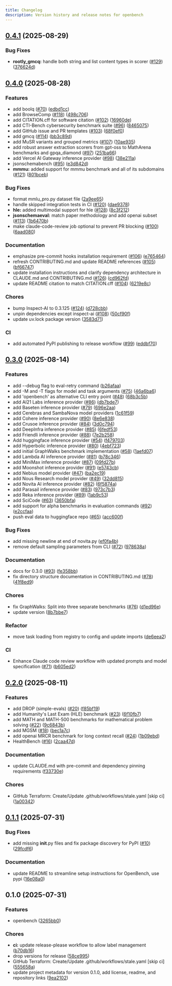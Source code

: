 ```yaml
---
title: Changelog
description: Version history and release notes for openbench
---
```


## [0.4.1](https://github.com/groq/openbench/compare/v0.4.0...v0.4.1) (2025-08-29)


### Bug Fixes

* **rootly_gmcq:** handle both string and list content types in scorer ([#129](https://github.com/groq/openbench/issues/129)) ([376624d](https://github.com/groq/openbench/commit/376624d1c24ce876dc6bbd1a3c09b566e7b303b5))

## [0.4.0](https://github.com/groq/openbench/compare/v0.3.0...v0.4.0) (2025-08-28)


### Features

* add boolq ([#70](https://github.com/groq/openbench/issues/70)) ([edbd1cc](https://github.com/groq/openbench/commit/edbd1cc1227e83a4de2d1c383acbc2c914063018))
* add BrowseComp ([#118](https://github.com/groq/openbench/issues/118)) ([498c706](https://github.com/groq/openbench/commit/498c7063f67f1ae5f2b68420269ad939e4a684ab))
* add CITATION.cff for software citation ([#102](https://github.com/groq/openbench/issues/102)) ([16960de](https://github.com/groq/openbench/commit/16960dec7b75d55de8f60d78cee99a691a85d083))
* add CTI-Bench cybersecurity benchmark suite ([#96](https://github.com/groq/openbench/issues/96)) ([8465075](https://github.com/groq/openbench/commit/84650753e3b7b2cbe35b150d6b6466985d07e01d))
* add GitHub issue and PR templates ([#103](https://github.com/groq/openbench/issues/103)) ([68f0ef0](https://github.com/groq/openbench/commit/68f0ef0a514cabaa165ba343ca38d87edebe4452))
* add gmcq ([#114](https://github.com/groq/openbench/issues/114)) ([bb3c89d](https://github.com/groq/openbench/commit/bb3c89d03a6baf1dcc5e608a7438068e7f2f3d35))
* add MuSR variants and grouped metrics ([#107](https://github.com/groq/openbench/issues/107)) ([10ae935](https://github.com/groq/openbench/commit/10ae935254531813b3dc087a7f127c08fad3422e))
* add robust answer extraction scorers from gpt-oss to MathArena benchmarks and gpqa_diamond ([#97](https://github.com/groq/openbench/issues/97)) ([251ba66](https://github.com/groq/openbench/commit/251ba66b5e65cb30f1bd0afaaf1ac4a96e75a0ad))
* add Vercel AI Gateway inference provider ([#98](https://github.com/groq/openbench/issues/98)) ([38e211a](https://github.com/groq/openbench/commit/38e211ab0cfa042b80d7bc62e02b529a816eb090))
* jsonschemabench ([#95](https://github.com/groq/openbench/issues/95)) ([e3d842d](https://github.com/groq/openbench/commit/e3d842d10ee824baa882d8cb9e1f7c3e4adf28e2))
* **mmmu:** added support for mmmu benchmark and all of its subdomains ([#121](https://github.com/groq/openbench/issues/121)) ([801bceb](https://github.com/groq/openbench/commit/801bcebe9e92b71022440a5c5788ac8b377a762e))


### Bug Fixes

* format mmlu_pro.py dataset file ([2a9ee65](https://github.com/groq/openbench/commit/2a9ee651f680da10c3e5a2403d9103821e9e52bc))
* handle skipped integration tests in CI ([#120](https://github.com/groq/openbench/issues/120)) ([dae9378](https://github.com/groq/openbench/commit/dae937838b90ba39fb134daf694ea4bc3563508c))
* **hle:** added multimodal support for hle ([#128](https://github.com/groq/openbench/issues/128)) ([8c3f212](https://github.com/groq/openbench/commit/8c3f212b7cba8650a47f4bb297213265b4fac660))
* **jsonschemaeval:** match paper methodology and add openai subset ([#113](https://github.com/groq/openbench/issues/113)) ([1b6470b](https://github.com/groq/openbench/commit/1b6470b3671f76eb809b8af55593ad9529179546))
* make claude-code-review job optional to prevent PR blocking ([#100](https://github.com/groq/openbench/issues/100)) ([6aad080](https://github.com/groq/openbench/commit/6aad080efc7fb2033e760248342d8f18e8f0709e))


### Documentation

* emphasize pre-commit hooks installation requirement ([#106](https://github.com/groq/openbench/issues/106)) ([e765464](https://github.com/groq/openbench/commit/e7654641274eb60f07fd74e5db211bd7a3cca429))
* refresh CONTRIBUTING.md and update README references ([#105](https://github.com/groq/openbench/issues/105)) ([bf66747](https://github.com/groq/openbench/commit/bf66747481681ebd4f3615b96e9af46a16106836))
* update installation instructions and clarify dependency architecture in CLAUDE.md and CONTRIBUTING.md ([#126](https://github.com/groq/openbench/issues/126)) ([cd962fd](https://github.com/groq/openbench/commit/cd962fd19ee06c2b4a9c1f0e163c55c439567f7a))
* update README citation to match CITATION.cff ([#104](https://github.com/groq/openbench/issues/104)) ([6219e8c](https://github.com/groq/openbench/commit/6219e8c795ebddffd7a8086db009e6085e2ffe22))


### Chores

* bump Inspect-AI to 0.3.125 ([#124](https://github.com/groq/openbench/issues/124)) ([d728cbb](https://github.com/groq/openbench/commit/d728cbb6e777a64f923dfe910e0a5ca2d00a67d2))
* unpin dependencies except inspect-ai ([#108](https://github.com/groq/openbench/issues/108)) ([50cf90f](https://github.com/groq/openbench/commit/50cf90ff96bbc163a4040aaf632b729f4aaed7c0))
* update uv.lock package version ([3583d71](https://github.com/groq/openbench/commit/3583d71fee81d681861e0015383f8471459b4002))


### CI

* add automated PyPI publishing to release workflow ([#99](https://github.com/groq/openbench/issues/99)) ([eddbf70](https://github.com/groq/openbench/commit/eddbf70bbf13383abf6de633989a0a2a6ac8b593))

## [0.3.0](https://github.com/groq/openbench/compare/v0.2.0...v0.3.0) (2025-08-14)


### Features

* add --debug flag to eval-retry command ([b26afaa](https://github.com/groq/openbench/commit/b26afaad31986e184c2695c6384cb1736ac0dfcb))
* add -M and -T flags for model and task arguments ([#75](https://github.com/groq/openbench/issues/75)) ([46a6ba6](https://github.com/groq/openbench/commit/46a6ba6b8a1d5a05b4ef1e53a9dcc1068967c4a8))
* add 'openbench' as alternative CLI entry point ([#48](https://github.com/groq/openbench/issues/48)) ([68b3c5b](https://github.com/groq/openbench/commit/68b3c5b4f8b8927dd5c6c8f68e25f831e9a5a222))
* add AI21 Labs inference provider ([#86](https://github.com/groq/openbench/issues/86)) ([db7bde7](https://github.com/groq/openbench/commit/db7bde7ea72eda2e688dd199d3e04e6505ccf1cc))
* add Baseten inference provider ([#79](https://github.com/groq/openbench/issues/79)) ([696e2aa](https://github.com/groq/openbench/commit/696e2aa760faf94db116405ebccb819e2ce6a2b5))
* add Cerebras and SambaNova model providers ([1c61f59](https://github.com/groq/openbench/commit/1c61f597ddc801caf3f085fa29fd35c50fed7b37))
* add Cohere inference provider ([#90](https://github.com/groq/openbench/issues/90)) ([8e6e838](https://github.com/groq/openbench/commit/8e6e838f447c7c0306c2c4f8523c7a9057046b0c))
* add Crusoe inference provider ([#84](https://github.com/groq/openbench/issues/84)) ([3d0c794](https://github.com/groq/openbench/commit/3d0c794dc5ef0d1eb188d3673e18f891850d0965))
* add DeepInfra inference provider ([#85](https://github.com/groq/openbench/issues/85)) ([6fedf53](https://github.com/groq/openbench/commit/6fedf53fa585fcaf9ff9a0bf396eab9a7c6a7f49))
* add Friendli inference provider ([#88](https://github.com/groq/openbench/issues/88)) ([7e2b258](https://github.com/groq/openbench/commit/7e2b25838e0c8725dbb8822099db826deabf2c8a))
* Add huggingface inference provider ([#54](https://github.com/groq/openbench/issues/54)) ([f479703](https://github.com/groq/openbench/commit/f479703a08f6605f70592d01a82588486650d49c))
* add Hyperbolic inference provider ([#80](https://github.com/groq/openbench/issues/80)) ([4ebf723](https://github.com/groq/openbench/commit/4ebf723c1577b542cef1c53f6bb254bc13c02a52))
* add initial GraphWalks benchmark implementation ([#58](https://github.com/groq/openbench/issues/58)) ([1aefd07](https://github.com/groq/openbench/commit/1aefd07befb8eeaebefd97066518e9d1a0523d73))
* add Lambda AI inference provider ([#81](https://github.com/groq/openbench/issues/81)) ([b78c346](https://github.com/groq/openbench/commit/b78c34690713c740af46d48eeedca967e15c64da))
* add MiniMax inference provider ([#87](https://github.com/groq/openbench/issues/87)) ([09fd27b](https://github.com/groq/openbench/commit/09fd27b4dfe043325c908bbce1aa00430259f2ee))
* add Moonshot inference provider ([#91](https://github.com/groq/openbench/issues/91)) ([e5743cb](https://github.com/groq/openbench/commit/e5743cbf4825c673d46ed98a157fee6e30961e6b))
* add Nebius model provider ([#47](https://github.com/groq/openbench/issues/47)) ([ba2ec19](https://github.com/groq/openbench/commit/ba2ec19ee1ac522133ed4dcd9b102d64a69933ff))
* add Nous Research model provider ([#49](https://github.com/groq/openbench/issues/49)) ([32dd815](https://github.com/groq/openbench/commit/32dd815002f9996c82bae001fdfc9b0ac7e09a0d))
* add Novita AI inference provider ([#82](https://github.com/groq/openbench/issues/82)) ([6f5874a](https://github.com/groq/openbench/commit/6f5874ae08891b9e6cae7160851114767b1f8fff))
* add Parasail inference provider ([#83](https://github.com/groq/openbench/issues/83)) ([973c7b3](https://github.com/groq/openbench/commit/973c7b32638144b6b766cec1af3eede3ac0b8743))
* add Reka inference provider ([#89](https://github.com/groq/openbench/issues/89)) ([1ab9c53](https://github.com/groq/openbench/commit/1ab9c536b9400177c8d8cdb827ae3b59a74991ff))
* add SciCode ([#63](https://github.com/groq/openbench/issues/63)) ([3650bfa](https://github.com/groq/openbench/commit/3650bfa7d87f729ac0288aca01df7c599894cb0b))
* add support for alpha benchmarks in evaluation commands ([#92](https://github.com/groq/openbench/issues/92)) ([e2ccfaa](https://github.com/groq/openbench/commit/e2ccfaa0faf934756094c7bf7be82e2f70c95059))
* push eval data to huggingface repo ([#65](https://github.com/groq/openbench/issues/65)) ([acc600f](https://github.com/groq/openbench/commit/acc600f4c567fe3a94154fd574a9b2c0a64b3762))


### Bug Fixes

* add missing newline at end of novita.py ([ef0fa4b](https://github.com/groq/openbench/commit/ef0fa4b4e16be82b3bb5238f0b06f28fb97c6537))
* remove default sampling parameters from CLI ([#72](https://github.com/groq/openbench/issues/72)) ([978638a](https://github.com/groq/openbench/commit/978638a274c67b1c84ca9c925438714cbeace175))


### Documentation

* docs for 0.3.0 ([#93](https://github.com/groq/openbench/issues/93)) ([fe358bb](https://github.com/groq/openbench/commit/fe358bbefdd6b2d30e444fe89ad2d45f8e07a1c1))
* fix directory structure documentation in CONTRIBUTING.md ([#78](https://github.com/groq/openbench/issues/78)) ([41f8ed9](https://github.com/groq/openbench/commit/41f8ed97c072306560dccaf96c1a55c973b6c708))


### Chores

* fix GraphWalks: Split into three separate benchmarks ([#76](https://github.com/groq/openbench/issues/76)) ([d1ed96e](https://github.com/groq/openbench/commit/d1ed96e3a8c45bd55e1b5a8b523063e13f6c7b06))
* update version ([8b7bbe7](https://github.com/groq/openbench/commit/8b7bbe74f14f67b2877cec3a6b3ae5e3a861a79a))


### Refactor

* move task loading from registry to config and update imports ([de6eea2](https://github.com/groq/openbench/commit/de6eea298d25be81be72b3c4986e72dd783c39cb))


### CI

* Enhance Claude code review workflow with updated prompts and model specification ([#71](https://github.com/groq/openbench/issues/71)) ([b605ed2](https://github.com/groq/openbench/commit/b605ed20528e8ddaa2da9107ef1808e46f0d91d1))

## [0.2.0](https://github.com/groq/openbench/compare/v0.1.1...v0.2.0) (2025-08-11)


### Features

* add DROP (simple-evals) ([#20](https://github.com/groq/openbench/issues/20)) ([f85bf19](https://github.com/groq/openbench/commit/f85bf194971f4a37b917d4d6ec6dfa31a1c3954c))
* add Humanity's Last Exam (HLE) benchmark ([#23](https://github.com/groq/openbench/issues/23)) ([6f10fb7](https://github.com/groq/openbench/commit/6f10fb71d6c8cabe8cddbb23bc0c979f8fb7234b))
* add MATH and MATH-500 benchmarks for mathematical problem solving ([#22](https://github.com/groq/openbench/issues/22)) ([9c6843b](https://github.com/groq/openbench/commit/9c6843babdfcbb85162cb88e71e3d2c71beeba5b))
* add MGSM ([#18](https://github.com/groq/openbench/issues/18)) ([bec1a7c](https://github.com/groq/openbench/commit/bec1a7c732912b235941e3cedfa1ff4f9092be0f))
* add openai MRCR benchmark for long context recall ([#24](https://github.com/groq/openbench/issues/24)) ([1b09ebd](https://github.com/groq/openbench/commit/1b09ebd13e765652ec1b6e8756599a28d9544224))
* HealthBench ([#16](https://github.com/groq/openbench/issues/16)) ([2caa47d](https://github.com/groq/openbench/commit/2caa47dad56faeaede219a41a0555d2887f782bc))


### Documentation

* update CLAUDE.md with pre-commit and dependency pinning requirements ([f33730e](https://github.com/groq/openbench/commit/f33730e570d55a2da171f0e44a0382bef749421e))


### Chores

* GitHub Terraform: Create/Update .github/workflows/stale.yaml [skip ci] ([1a00342](https://github.com/groq/openbench/commit/1a00342abde5d93dab3748157493a45dbf6a62b6))

## [0.1.1](https://github.com/groq/openbench/compare/v0.1.0...v0.1.1) (2025-07-31)


### Bug Fixes

* add missing __init__.py files and fix package discovery for PyPI ([#10](https://github.com/groq/openbench/issues/10)) ([29fcdf6](https://github.com/groq/openbench/commit/29fcdf6fefa48fcf480db1f84cf5845f7f7758ce))


### Documentation

* update README to streamline setup instructions for OpenBench, use pypi ([16e08a0](https://github.com/groq/openbench/commit/16e08a091b6fcc56422df21d1352bcc88481f175))

## 0.1.0 (2025-07-31)


### Features

* openbench ([3265bb0](https://github.com/groq/openbench/commit/3265bb07929f461a96d608d54fcdb144c66c0ac7))


### Chores

* **ci:** update release-please workflow to allow label management ([b70db16](https://github.com/groq/openbench/commit/b70db1665355be278af8a6d06f2a58aeedbe4a31))
* drop versions  for release ([58ce995](https://github.com/groq/openbench/commit/58ce9958b715c2f83fab509afdf046811b18c128))
* GitHub Terraform: Create/Update .github/workflows/stale.yaml [skip ci] ([555658a](https://github.com/groq/openbench/commit/555658af369b4e88eb92bf7f2afa2adcc4934835))
* update project metadata for version 0.1.0, add license, readme, and repository links ([9ea2102](https://github.com/groq/openbench/commit/9ea21029ebe3782d3d67b6aa075faf8862440fbf))
